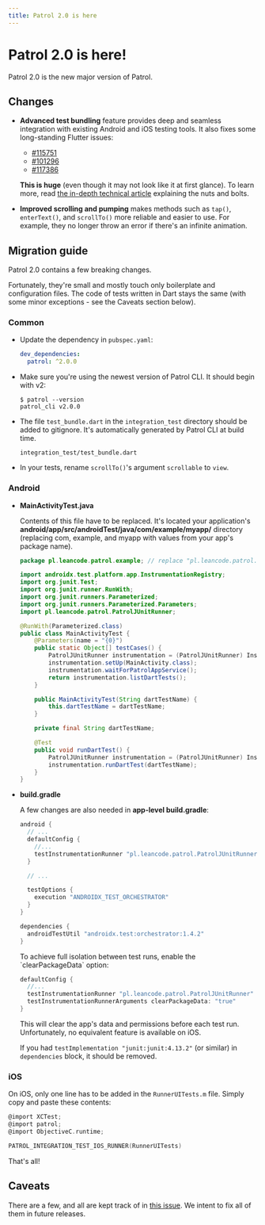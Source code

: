 ```yaml
---
title: Patrol 2.0 is here
---
```


# Patrol 2.0 is here!

Patrol 2.0 is the new major version of Patrol.

## Changes

- **Advanced test bundling** feature provides deep and seamless integration with
  existing Android and iOS testing tools. It also fixes some long-standing
  Flutter issues:

  - [#115751](https://github.com/flutter/flutter/issues/115751)
  - [#101296](https://github.com/flutter/flutter/issues/101296)
  - [#117386](https://github.com/flutter/flutter/issues/117386)

  **This is huge** (even though it may not look like it at first glance). To
  learn more, read [the in-depth technical article][patrol_v2_article]
  explaining the nuts and bolts.

- **Improved scrolling and pumping** makes methods such as `tap()`,
  `enterText()`, and `scrollTo()` more reliable and easier to use. For example,
  they no longer throw an error if there's an infinite animation.

## Migration guide

Patrol 2.0 contains a few breaking changes.

Fortunately, they're small and mostly touch only boilerplate and configuration
files. The code of tests written in Dart stays the same (with some minor
exceptions - see the Caveats section below).

### Common

- Update the dependency in `pubspec.yaml`:

  ```yaml
  dev_dependencies:
    patrol: ^2.0.0
  ```

- Make sure you're using the newest version of Patrol CLI. It should begin with
  v2:

  ```console
  $ patrol --version
  patrol_cli v2.0.0
  ```

- The file `test_bundle.dart` in the `integration_test` directory should be
  added to gitignore. It's automatically generated by Patrol CLI at build time.

  ```text title=".gitignore"
  integration_test/test_bundle.dart
  ```

- In your tests, rename `scrollTo()`'s argument `scrollable` to `view`.

### Android

- **MainActivityTest.java**

  Contents of this file have to be replaced. It's located your application's
  **android/app/src/androidTest/java/com/example/myapp/** directory (replacing
  com, example, and myapp with values from your app's package name).

  ```java title="MainActivityTest.java"
  package pl.leancode.patrol.example; // replace "pl.leancode.patrol.example" with your app's package

  import androidx.test.platform.app.InstrumentationRegistry;
  import org.junit.Test;
  import org.junit.runner.RunWith;
  import org.junit.runners.Parameterized;
  import org.junit.runners.Parameterized.Parameters;
  import pl.leancode.patrol.PatrolJUnitRunner;

  @RunWith(Parameterized.class)
  public class MainActivityTest {
      @Parameters(name = "{0}")
      public static Object[] testCases() {
          PatrolJUnitRunner instrumentation = (PatrolJUnitRunner) InstrumentationRegistry.getInstrumentation();
          instrumentation.setUp(MainActivity.class);
          instrumentation.waitForPatrolAppService();
          return instrumentation.listDartTests();
      }

      public MainActivityTest(String dartTestName) {
          this.dartTestName = dartTestName;
      }

      private final String dartTestName;

      @Test
      public void runDartTest() {
          PatrolJUnitRunner instrumentation = (PatrolJUnitRunner) InstrumentationRegistry.getInstrumentation();
          instrumentation.runDartTest(dartTestName);
      }
  }
  ```

- **build.gradle**

  A few changes are also needed in **app-level build.gradle**:

  ```groovy title="android/app/build.gradle"
  android {
    // ...
    defaultConfig {
      //...
      testInstrumentationRunner "pl.leancode.patrol.PatrolJUnitRunner"
    }

    // ...

    testOptions {
      execution "ANDROIDX_TEST_ORCHESTRATOR"
    }
  }

  dependencies {
    androidTestUtil "androidx.test:orchestrator:1.4.2"
  }
  ```

  <Info>
    To achieve full isolation between test runs, enable the `clearPackageData` option:

    ```groovy title="android/app/build.gradle"
    defaultConfig {
      //...
      testInstrumentationRunner "pl.leancode.patrol.PatrolJUnitRunner"
      testInstrumentationRunnerArguments clearPackageData: "true"
    }
    ```

    This will clear the app's data and permissions before each test run.
    Unfortunately, no equivalent feature is available on iOS.
  </Info>

  If you had `testImplementation "junit:junit:4.13.2"` (or similar) in
  `dependencies` block, it should be removed.

### iOS

On iOS, only one line has to be added in the `RunnerUITests.m` file. Simply copy
and paste these contents:

```objective-c title="ios/RunnerUITests/RunnerUITests.m"
@import XCTest;
@import patrol;
@import ObjectiveC.runtime;

PATROL_INTEGRATION_TEST_IOS_RUNNER(RunnerUITests)
```

That's all!

## Caveats

There are a few, and all are kept track of in [this issue]. We intent to fix all
of them in future releases.

[this issue]: https://github.com/leancodepl/patrol/issues/1341
[patrol_v2_article]: https://leancode.co/blog/patrol-2-0-improved-flutter-ui-testing
